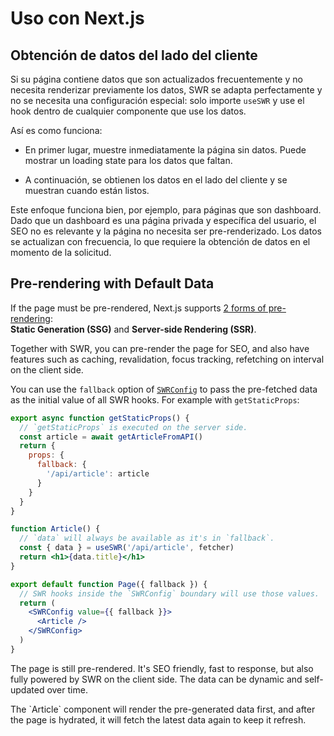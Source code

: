 
# Uso con Next.js

## Obtención de datos del lado del cliente

Si su página contiene datos que son actualizados frecuentemente y no necesita
renderizar previamente los datos, SWR se adapta perfectamente y no se necesita
una configuración especial: solo importe `useSWR` y use el hook dentro de
cualquier componente que use los datos.

Así es como funciona:

- En primer lugar, muestre inmediatamente la página sin datos. Puede mostrar un
  loading state para los datos que faltan.

- A continuación, se obtienen los datos en el lado del cliente y se muestran
  cuando están listos.

Este enfoque funciona bien, por ejemplo, para páginas que son dashboard. Dado
que un dashboard es una página privada y específica del usuario, el SEO no es
relevante y la página no necesita ser pre-renderizado. Los datos se actualizan
con frecuencia, lo que requiere la obtención de datos en el momento de la
solicitud.

## Pre-rendering with Default Data

If the page must be pre-rendered, Next.js supports
[2 forms of pre-rendering](https://nextjs.org/docs/basic-features/data-fetching):  
**Static
Generation (SSG)** and **Server-side Rendering (SSR)**.

Together with SWR, you can pre-render the page for SEO, and also have features
such as caching, revalidation, focus tracking, refetching on interval on the
client side.

You can use the `fallback` option of [`SWRConfig`](/docs/global-configuration)
to pass the pre-fetched data as the initial value of all SWR hooks. For example
with `getStaticProps`:

```jsx
export async function getStaticProps() {
  // `getStaticProps` is executed on the server side.
  const article = await getArticleFromAPI()
  return {
    props: {
      fallback: {
        '/api/article': article
      }
    }
  }
}

function Article() {
  // `data` will always be available as it's in `fallback`.
  const { data } = useSWR('/api/article', fetcher)
  return <h1>{data.title}</h1>
}

export default function Page({ fallback }) {
  // SWR hooks inside the `SWRConfig` boundary will use those values.
  return (
    <SWRConfig value={{ fallback }}>
      <Article />
    </SWRConfig>
  )
}
```

The page is still pre-rendered. It's SEO friendly, fast to response, but also
fully powered by SWR on the client side. The data can be dynamic and
self-updated over time.

<Callout>
  The `Article` component will render the pre-generated data first, and after
  the page is hydrated, it will fetch the latest data again to keep it refresh.
</Callout>
